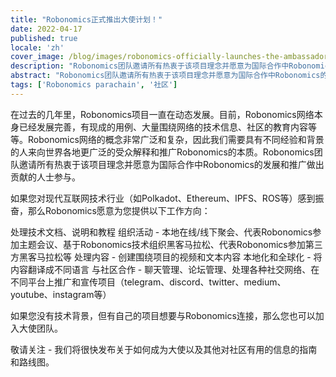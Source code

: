 ```yaml
---
title: "Robonomics正式推出大使计划！"
date: 2022-04-17
published: true
locale: 'zh'
cover_image: /blog/images/robonomics-officially-launches-the-ambassador-program/cover.jpg
description: "Robonomics团队邀请所有热衷于该项目理念并愿意为国际合作中Robonomics的发展和推广做出贡献的人士参与。"
abstract: "Robonomics团队邀请所有热衷于该项目理念并愿意为国际合作中Robonomics的发展和推广做出贡献的人士参与。"
tags: ['Robonomics parachain', '社区']
---
```


在过去的几年里，Robonomics项目一直在动态发展。目前，Robonomics网络本身已经发展完善，有现成的用例、大量围绕网络的技术信息、社区的教育内容等等。Robonomics网络的概念非常广泛和复杂，因此我们需要具有不同经验和背景的人来向世界各地更广泛的受众解释和推广Robonomics的本质。Robonomics团队邀请所有热衷于该项目理念并愿意为国际合作中Robonomics的发展和推广做出贡献的人士参与。

如果您对现代互联网技术行业（如Polkadot、Ethereum、IPFS、ROS等）感到振奋，那么Robonomics愿意为您提供以下工作方向：

<RoboList>

<RoboListItem>
处理技术文档、说明和教程
</RoboListItem>

<RoboListItem>
组织活动 - 本地在线/线下聚会、代表Robonomics参加主题会议、基于Robonomics技术组织黑客马拉松、代表Robonomics参加第三方黑客马拉松等
</RoboListItem>

<RoboListItem>
处理内容 - 创建围绕项目的视频和文本内容
</RoboListItem>

<RoboListItem>
本地化和全球化 - 将内容翻译成不同语言
</RoboListItem>

<RoboListItem>
与社区合作 - 聊天管理、论坛管理、处理各种社交网络、在不同平台上推广和宣传项目（telegram、discord、twitter、medium、youtube、instagram等）
</RoboListItem>

</RoboList>


如果您没有技术背景，但有自己的项目想要与Robonomics连接，那么您也可以加入大使团队。

敬请关注 - 我们将很快发布关于如何成为大使以及其他对社区有用的信息的指南和路线图。